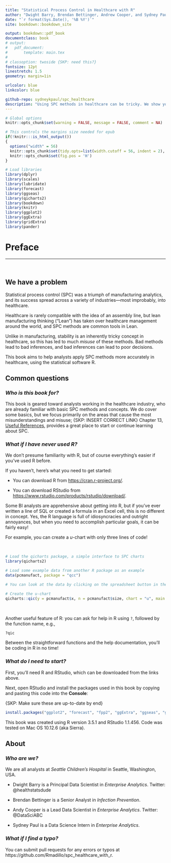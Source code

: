```yaml
--- 
title: "Statistical Process Control in Healthcare with R"
author: "Dwight Barry, Brendan Bettinger, Andrew Cooper, and Sydney Paul"
date: "`r format(Sys.Date(), '%B %Y')`"
site: bookdown::bookdown_site

output: bookdown::pdf_book
documentclass: book
# output:
#   pdf_document:
#       template: main.tex
#       
# classoption: twoside {SKP: need this?}
fontsize: 12pt
linestretch: 1.5
geometry: margin=1in

urlcolor: blue
linkcolor: blue

github-repo: sydneykpaul/spc_healthcare
description: "Using SPC methods in healthcare can be tricky. We show you how to do it correctly, using R."
---  
```


```r
# Global options
knitr::opts_chunk$set(warning = FALSE, message = FALSE, comment = NA)

# This controls the margins size needed for epub
if(!knitr:::is_html_output())
{
  options("width" = 56)
  knitr::opts_chunk$set(tidy.opts=list(width.cutoff = 56, indent = 2), tidy = TRUE)
  knitr::opts_chunk$set(fig.pos = 'H')
}

# Load libraries
library(dplyr)
library(scales)
library(lubridate)
library(forecast) 
library(ggseas)
library(qicharts2)
library(bookdown)
library(knitr)
library(ggplot2)
library(ggExtra)
library(gridExtra)
library(pander)
```

# <span>Preface</span> {-}

*** 

<br>

## We have a problem {-}

Statistical process control (SPC) was a triumph of manufacturing analytics, and its success spread across a variety of industries---most improbably, into healthcare.  

Healthcare is rarely compatible with the idea of an assembly line, but lean manufacturing thinking ("Lean") has taken over healthcare management around the world, and SPC methods are common tools in Lean.  

Unlike in manufacturing, stability is an inherently tricky concept in healthcare, so this has led to much *misuse* of these methods. Bad methods lead to bad inferences, and bad inferences can lead to poor decisions.  

This book aims to help analysts apply SPC methods more accurately in healthcare, using the statistical software R.  


## Common questions {-}

### _Who is this book for?_ {-}
This book is geared toward analysts working in the healthcare industry, who are already familiar with basic SPC methods and concepts. We do cover some basics, but we focus primarily on the areas that cause the most misunderstandings and misuse; {SKP: INSERT CORRECT LINK} Chapter 13, [Useful References](#useful), provides a great place to start or continue learning about SPC.

### _What if I have never used R?_ {-}
We don't presume familiarity with R, but of course everything's easier if you've used R before. 

If you haven't, here's what you need to get started:  
  
- You can download R from [https://cran.r-project.org/](https://cran.r-project.org/).  

- You can download RStudio from [https://www.rstudio.com/products/rstudio/download/](https://www.rstudio.com/products/rstudio/download/).

Some BI analysts are apprehensive about getting into R, but if you've ever written a line of SQL or created a formula in an Excel cell, this is no different in concept. Yes, the R language is full of idiosyncracies and outright annoyances, but when you need to accomplish particular goals, it can be fairly easy! 

For example, you can create a *u*-chart with only three lines of code!

<br>

```r
# Load the qicharts package, a simple interface to SPC charts
library(qicharts2)

# Load some example data from another R package as an example
data(pcmanufact, package = "qcc")

# You can look at the data by clicking on the spreadsheet button in the Environment tab, or by running `View(pcmanufact)` in the console

# Create the u-chart
qicharts::qic(y = pcmanufact$x, n = pcmanufact$size, chart = "u", main = "Easy u-chart")
```

<br>  

Another useful feature of R: you can ask for help in R using `?`, followed by the function name, e.g.,  

```r
?qic
```

Between the straightforward functions and the help documentation, you'll be coding in R in no time!

### _What do I need to start?_ {-}
  
First, you'll need R and RStudio, which can be downloaded from the links above. 
  

Next, open RStudio and install the packages used in this book by copying and pasting this code into the **Console**:  

{SKP: Make sure these are up-to-date by end}
```r
install.packages("ggplot2", "forecast", "fpp2", "ggExtra", "ggseas", "gridExtra", "tidyverse", "qcc", "qicharts2", "scales", dependencies = TRUE)
```

This book was created using R version 3.5.1 and RStudio 1.1.456. Code was tested on Mac OS 10.12.6 (aka Sierra).  
  


## About {-}

### _Who are we?_ {-}

We are all analysts at *Seattle Children's Hospital* in Seattle, Washington, USA.  

* Dwight Barry is a Principal Data Scientist in *Enterprise Analytics*. Twitter: \@healthstatsdude  

* Brendan Bettinger is a Senior Analyst in *Infection Prevention*. 

* Andy Cooper is a Lead Data Scientist in *Enterprise Analytics*. Twitter: \@DataSciABC

* Sydney Paul is a Data Science Intern in *Enterprise Analytics*.


### _What if I find a typo?_ {-}
You can submit pull requests for any errors or typos at https://github.com/Rmadillo/spc_healthcare_with_r.

